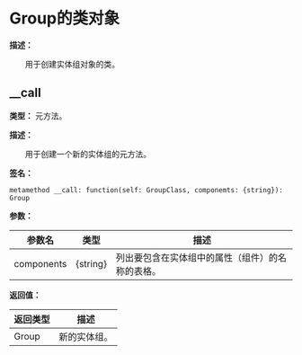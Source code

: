 
# Group的类对象

**描述：**

&emsp;&emsp;用于创建实体组对象的类。

## __call

**类型：** 元方法。

**描述：**

&emsp;&emsp;用于创建一个新的实体组的元方法。

**签名：**
```tl
metamethod __call: function(self: GroupClass, componemts: {string}): Group
```

**参数：**

| 参数名 | 类型 | 描述 |
| --- | --- | --- |
| components | \{string} | 列出要包含在实体组中的属性（组件）的名称的表格。 |

**返回值：**

| 返回类型 | 描述 |
| --- | --- |
| Group | 新的实体组。 |